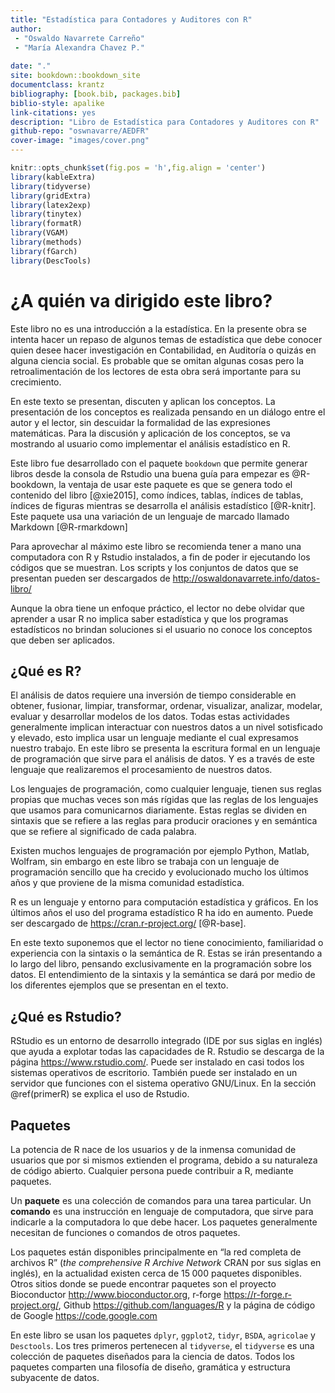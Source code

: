 ```yaml
--- 
title: "Estadística para Contadores y Auditores con R"
author: 
 - "Oswaldo Navarrete Carreño"
 - "María Alexandra Chavez P."
 
date: "."
site: bookdown::bookdown_site
documentclass: krantz
bibliography: [book.bib, packages.bib]
biblio-style: apalike
link-citations: yes
description: "Libro de Estadística para Contadores y Auditores con R"
github-repo: "oswnavarre/AEDFR"
cover-image: "images/cover.png"
---
```


```r
knitr::opts_chunk$set(fig.pos = 'h',fig.align = 'center')
library(kableExtra)
library(tidyverse)
library(gridExtra)
library(latex2exp)
library(tinytex)
library(formatR)
library(VGAM)
library(methods)
library(fGarch)
library(DescTools)
```

# ¿A quién va dirigido este libro?

Este libro no es una introducción a la estadística. En la presente obra se intenta hacer un repaso de algunos temas de estadística que debe conocer quien desee hacer investigación en Contabilidad, en Auditoría o quizás en alguna ciencia social. Es probable que se omitan algunas cosas pero la retroalimentación de los lectores de esta obra será importante para su crecimiento.

En este texto se presentan, discuten y aplican los conceptos. La presentación de los conceptos es realizada pensando en un diálogo entre el autor y el lector, sin descuidar la formalidad de las expresiones matemáticas. Para la discusión y aplicación de los conceptos, se va mostrando al usuario como implementar el análisis estadístico en R. 

Este libro fue desarrollado con el paquete  `bookdown` que permite generar libros desde la consola de Rstudio una buena guía para empezar es @R-bookdown, la ventaja de usar este paquete es que se genera todo el contenido del libro [@xie2015], como índices, tablas, índices de tablas, índices de figuras mientras se desarrolla el análisis estadístico [@R-knitr]. Este paquete usa una variación de un lenguaje de marcado llamado Markdown [@R-rmarkdown] 

Para aprovechar al máximo este libro se recomienda tener a mano una computadora con R y Rstudio instalados, a fin de poder ir ejecutando los códigos que se muestran. Los scripts y los conjuntos de datos que se presentan pueden ser descargados de <http://oswaldonavarrete.info/datos-libro/>

Aunque la obra tiene un enfoque práctico, el lector no debe olvidar que aprender a usar R no implica saber estadística y que los programas estadísticos no brindan soluciones si el usuario no conoce los conceptos que deben ser aplicados. 



## ¿Qué es R?

El análisis de datos requiere una inversión de tiempo considerable en obtener, fusionar, limpiar, transformar, ordenar, visualizar, analizar, modelar, evaluar y desarrollar modelos de los datos. Todas estas actividades generalmente implican interactuar con nuestros datos a un nivel sotisficado y elevado, esto implica usar un lenguaje mediante el cual expresamos nuestro trabajo. En este libro se presenta la escritura formal en un lenguaje de programación que sirve para el análisis de datos. Y es a través de este lenguaje que realizaremos el procesamiento de nuestros datos.

Los lenguajes de programación, como cualquier lenguaje, tienen sus reglas propias que muchas veces son más rígidas que las reglas de los lenguajes que usamos para comunicarnos diariamente. Estas reglas se dividen en sintaxis que se refiere a las reglas para producir oraciones y en semántica que se refiere al significado de cada palabra.

Existen muchos lenguajes de programación por ejemplo Python, Matlab, Wolfram, sin embargo en este libro se trabaja con un lenguaje de programación sencillo que ha crecido y evolucionado mucho los últimos años y que proviene de la misma comunidad estadística. 

R es un lenguaje y entorno para computación estadística y gráficos. En los últimos años el uso del programa estadístico R ha ido en aumento. Puede ser descargado de <https://cran.r-project.org/> [@R-base]. 

En este texto suponemos que el lector no tiene conocimiento, familiaridad o experiencia con la sintaxis o la semántica de R. Estas se irán presentando a lo largo del libro, pensando exclusivamente en la programación sobre los datos. El entendimiento de la sintaxis y la semántica se dará por medio de los diferentes ejemplos que se presentan en el texto.  
 
## ¿Qué es Rstudio? 

RStudio es un entorno de desarrollo integrado (IDE por sus siglas en inglés) que ayuda a explotar todas las capacidades de R. Rstudio se descarga de la página <https://www.rstudio.com/>. Puede ser instalado en casi todos los sistemas operativos de escritorio. También puede ser instalado en un servidor que funciones con el sistema operativo GNU/Linux. En la sección \@ref(primerR) se explica el uso de Rstudio.


## Paquetes {#packages}

La potencia de R nace de los usuarios y de la inmensa comunidad de usuarios que por si mismos extienden el programa, debido a su naturaleza de código abierto. Cualquier persona puede contribuir a R, mediante paquetes.

Un **paquete** es una colección de comandos para una tarea particular. Un  **comando** es una instrucción en lenguaje de computadora, que sirve para indicarle a la computadora lo que debe hacer. Los paquetes generalmente necesitan de funciones o comandos de otros paquetes. 

Los paquetes están disponibles principalmente en "la red completa de archivos R"  (*the comprehensive R Archive Network* CRAN por sus siglas en inglés), en la actualidad existen cerca de $15\;000$ paquetes disponibles. Otros sitios donde se puede encontrar paquetes son el proyecto Bioconductor <http://www.bioconductor.org>, r-forge <https://r-forge.r-project.org/>, Github <https://github.com/languages/R> y la página de código de Google <https://code.google.com>

En este libro se usan los paquetes `dplyr`, `ggplot2`, `tidyr`, `BSDA`, `agricolae` y `Desctools`. Los tres primeros pertenecen al `tidyverse`, el `tidyverse` es una colección de paquetes diseñados para la ciencia de datos. Todos los paquetes comparten una filosofía de diseño, gramática y estructura subyacente de datos. 